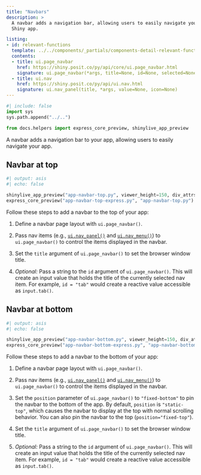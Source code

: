 ```yaml
---
title: "Navbars"
description: >
  A navbar adds a navigation bar, allowing users to easily navigate your
  Shiny app.

listing:
- id: relevant-functions
  template: ../../components/_partials/components-detail-relevant-functions.ejs
  contents:
  - title: ui.page_navbar
    href: https://shiny.posit.co/py/api/core/ui.page_navbar.html
    signature: ui.page_navbar(*args, title=None, id=None, selected=None, sidebar=None, fillable=True, fillable_mobile=False, gap=None, padding=None, position='static-top', header=None, footer=None, bg=None, inverse=False, underline=True, collapsible=True, fluid=True, window_title=MISSING, lang=None)
  - title: ui.nav
    href: https://shiny.posit.co/py/api/ui.nav.html
    signature: ui.nav_panel(title, *args, value=None, icon=None)
---
```


```python
#| include: false
import sys
sys.path.append("../..")

from docs.helpers import express_core_preview, shinylive_app_preview
```

A navbar adds a navigation bar to your app, allowing users to easily navigate your app.

:::{#relevant-functions}
:::

## Navbar at top

:::{.column-screen-inset-right style="max-width:800px;"}

```python
#| output: asis
#| echo: false

shinylive_app_preview("app-navbar-top.py", viewer_height=150, div_attrs=".p-0")
express_core_preview("app-navbar-top-express.py", "app-navbar-top.py")
```

:::

Follow these steps to add a navbar to the top of your app:

  1. Define a navbar page layout with `ui.page_navbar()`.

  2. Pass nav items (e.g., [`ui.nav_panel()`](https://shiny.posit.co/py/api/core/ui.nav_panel.html) and [`ui.nav_menu()`](https://shiny.posit.co/py/api/core/ui.nav_menu.html)) to `ui.page_navbar()` to control the items displayed in the navbar.

  3. Set the `title` argument of `ui.page_navbar()` to set the browser window title.

  4. _Optional:_ Pass a string to the `id` argument of `ui.page_navbar()`. This will create an input value that holds the title of the currently selected nav item. For example, `id = "tab"` would create a reactive value accessible as `input.tab()`.



## Navbar at bottom

:::{.column-screen-inset-right style="max-width:800px;"}

```python
#| output: asis
#| echo: false

shinylive_app_preview("app-navbar-bottom.py", viewer_height=150, div_attrs=".p-0")
express_core_preview("app-navbar-bottom-express.py", "app-navbar-bottom.py")
```

:::


Follow these steps to add a navbar to the bottom of your app:

  1. Define a navbar page layout with `ui.page_navbar()`.

  2. Pass nav items (e.g., [`ui.nav_panel()`](https://shiny.posit.co/py/api/core/ui.nav_panel.html) and [`ui.nav_menu()`](https://shiny.posit.co/py/api/core/ui.nav_menu.html)) to `ui.page_navbar()` to control the items displayed in the navbar.

  3. Set the `position` parameter of `ui.page_navbar()` to `"fixed-bottom"` to pin the navbar to the bottom of the app. By default, `position` is `"static-top"`, which causes the navbar to display at the top with normal scrolling behavior. You can also pin the navbar to the top (`position="fixed-top"`).

  4. Set the `title` argument of `ui.page_navbar()` to set the browser window title.

  5. _Optional:_ Pass a string to the `id` argument of `ui.page_navbar()`. This will create an input value that holds the title of the currently selected nav item. For example, `id = "tab"` would create a reactive value accessible as `input.tab()`.
